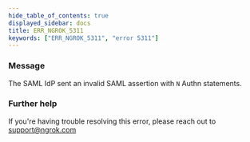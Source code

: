 ```yaml
---
hide_table_of_contents: true
displayed_sidebar: docs
title: ERR_NGROK_5311
keywords: ["ERR_NGROK_5311", "error 5311"]
---
```


### Message

The SAML IdP sent an invalid SAML assertion with `N` Authn statements.

### Further help

If you're having trouble resolving this error, please reach out to [support@ngrok.com](mailto:support@ngrok.com?subject=Help%20with%20ERR_NGROK_5311)
